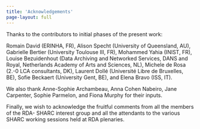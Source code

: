 ```yaml
---
title: 'Acknowledgements'
page-layout: full
---
```


Thanks to the contributors to initial phases of the present work:  

Romain David (ERINHA, FR), Alison Specht (University of Queensland, AU), Gabrielle Bertier (University Toulouse III, FR), Mohammed Yahia (INIST, FR), Louise Bezuidenhout (Data Archiving and Networked Services, DANS and Royal, Netherlands Academy of Arts and Sciences, NL), Michele de Rosa (2.-0 LCA consultants, DK), Laurent Dollé (Université Libre de Bruxelles, BE), Sofie Beckaert (University Gent, BE), and Elena Bravo (ISS, IT). 

We also thank Anne-Sophie Archambeau, Anna Cohen Nabeiro, Jane Carpenter, Sophie Parmelon, and Fiona Murphy for their inputs.

Finally, we wish to acknowledge the fruitful comments from all the members of the RDA- SHARC interest group and all the attendants to the various SHARC working sessions held at RDA plenaries.

